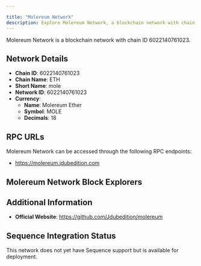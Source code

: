 ```yaml
---

title: "Molereum Network"
description: Explore Molereum Network, a blockchain network with chain ID 6022140761023. Learn about its native currency, Molereum Ether, and how to interact with the network.
---
```




Molereum Network is a blockchain network with chain ID 6022140761023.

## Network Details

- **Chain ID**: 6022140761023
- **Chain Name**: ETH
- **Short Name**: mole
- **Network ID**: 6022140761023
- **Currency**: 
  - **Name**: Molereum Ether
  - **Symbol**: MOLE
  - **Decimals**: 18

## RPC URLs

Molereum Network can be accessed through the following RPC endpoints:

- https://molereum.jdubedition.com

## Molereum Network Block Explorers



## Additional Information

- **Official Website**: https://github.com/Jdubedition/molereum

## Sequence Integration Status

This network does not yet have Sequence support but is available for deployment.
